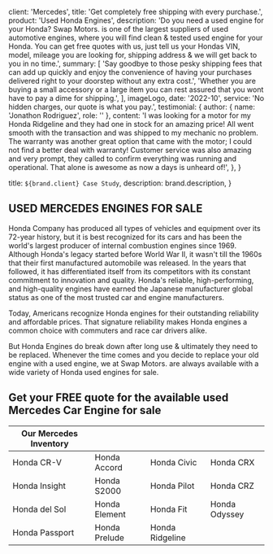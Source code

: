 
  client: 'Mercedes',
  title: 'Get completely free shipping with every purchase.',
  product: 'Used Honda Engines',
  description:
    'Do you need a used engine for your Honda? Swap Motors. is one of the largest suppliers of used automotive engines, where you will find clean & tested used engine for your Honda. You can get free quotes with us, just tell us your Hondas VIN, model, mileage you are looking for, shipping address & we will get back to you in no time.',
  summary: [
    'Say goodbye to those pesky shipping fees that can add up quickly and enjoy the convenience of having your purchases delivered right to your doorstep without any extra cost.',
    'Whether you are buying a small accessory or a large item you can rest assured that you wont have to pay a dime for shipping.',
  ],
  imageLogo,
  date: '2022-10',
  service: 'No hidden charges, our quote is what you pay.',
  testimonial: {
    author: { name: 'Jonathon Rodriguez', role: '' },
    content:
      'I was looking for a motor for my Honda Ridgeline and they had one in stock for an amazing price! All went smooth with the transaction and was shipped to my mechanic no problem. The warranty was another great option that came with the motor; I could not find a better deal with warranty! Customer service was also amazing and very prompt, they called to confirm everything was running and operational. That alone is awesome as now a days is unheard of!',
  },
}

  title: `${brand.client} Case Study`,
  description: brand.description,
}

## USED MERCEDES ENGINES FOR SALE

Honda Company has produced all types of vehicles and equipment over its 72-year history, but it is best recognized for its cars and has been the world's largest producer of internal combustion engines since 1969. Although Honda's legacy started before World War II, it wasn't till the 1960s that their first manufactured automobile was released. In the years that followed, it has differentiated itself from its competitors with its constant commitment to innovation and quality. Honda's reliable, high-performing, and high-quality engines have earned the Japanese manufacturer global status as one of the most trusted car and engine manufacturers.

Today, Americans recognize Honda engines for their outstanding reliability and affordable prices. That signature reliability makes Honda engines a common choice with commuters and race car drivers alike.

But Honda Engines do break down after long use & ultimately they need to be replaced. Whenever the time comes and you decide to replace your old engine with a used engine, we at Swap Motors. are always available with a wide variety of Honda used engines for sale.

## Get your FREE quote for the available used Mercedes Car Engine for sale

| Our Mercedes Inventory |               |                 |               |
| ---------------------- | ------------- | --------------- | ------------- |
| Honda CR-V             | Honda Accord  | Honda Civic     | Honda CRX     |
| Honda Insight          | Honda S2000   | Honda Pilot     | Honda CRZ     |
| Honda del Sol          | Honda Element | Honda Fit       | Honda Odyssey |
| Honda Passport         | Honda Prelude | Honda Ridgeline |               |
